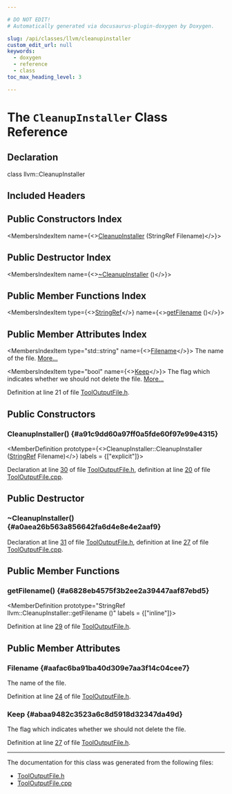 ```yaml
---

# DO NOT EDIT!
# Automatically generated via docusaurus-plugin-doxygen by Doxygen.

slug: /api/classes/llvm/cleanupinstaller
custom_edit_url: null
keywords:
  - doxygen
  - reference
  - class
toc_max_heading_level: 3

---
```





# The `CleanupInstaller` Class Reference

<DoxygenPage pluginConfig={pluginConfig}>



## Declaration

<CodeBlock>class llvm::CleanupInstaller</CodeBlock>

## Included Headers

<IncludesList>
<IncludesListItem
  filePath="llvm/Support/ToolOutputFile.h"
  permalink="/docs/api/files/include/include/llvm/include/llvm/support/tooloutputfile-h"
  isLocal="true" />
</IncludesList>

## Public Constructors Index

<MembersIndex>

<MembersIndexItem
  name={<><a href="#a91c9dd60a97ff0a5fde60f97e99e4315">CleanupInstaller</a> (StringRef Filename)</>}>
</MembersIndexItem>

</MembersIndex>

## Public Destructor Index

<MembersIndex>

<MembersIndexItem
  name={<><a href="#a0aea26b563a856642fa6d4e8e4e2aaf9">~CleanupInstaller</a> ()</>}>
</MembersIndexItem>

</MembersIndex>

## Public Member Functions Index

<MembersIndex>

<MembersIndexItem
  type={<><a href="/docs/api/classes/llvm/stringref">StringRef</a></>}
  name={<><a href="#a6828eb4575f3b2ee2a39447aaf87ebd5">getFilename</a> ()</>}>
</MembersIndexItem>

</MembersIndex>

## Public Member Attributes Index

<MembersIndex>

<MembersIndexItem
  type="std::string"
  name={<><a href="#aafac6ba91ba40d309e7aa3f14c04cee7">Filename</a></>}>
The name of the file. <a href="#aafac6ba91ba40d309e7aa3f14c04cee7">More...</a>
</MembersIndexItem>

<MembersIndexItem
  type="bool"
  name={<><a href="#abaa9482c3523a6c8d5918d32347da49d">Keep</a></>}>
The flag which indicates whether we should not delete the file. <a href="#abaa9482c3523a6c8d5918d32347da49d">More...</a>
</MembersIndexItem>

</MembersIndex>


Definition at line 21 of file <a href="/docs/api/files/include/include/llvm/include/llvm/support/tooloutputfile-h">ToolOutputFile.h</a>.

<SectionDefinition>

## Public Constructors

### CleanupInstaller() {#a91c9dd60a97ff0a5fde60f97e99e4315}

<MemberDefinition
  prototype={<>CleanupInstaller::CleanupInstaller (<a href="/docs/api/classes/llvm/stringref">StringRef</a> Filename)</>}
  labels = {["explicit"]}>

Declaration at line <a href="/docs/api/files/include/include/llvm/include/llvm/support/tooloutputfile-h/#l00030">30</a> of file <a href="/docs/api/files/include/include/llvm/include/llvm/support/tooloutputfile-h">ToolOutputFile.h</a>, definition at line <a href="/docs/api/files/lib/lib/support/tooloutputfile-cpp/#l00020">20</a> of file <a href="/docs/api/files/lib/lib/support/tooloutputfile-cpp">ToolOutputFile.cpp</a>.
</MemberDefinition>

</SectionDefinition>

<SectionDefinition>

## Public Destructor

### ~CleanupInstaller() {#a0aea26b563a856642fa6d4e8e4e2aaf9}

<MemberDefinition
  prototype="CleanupInstaller::~CleanupInstaller ()">

Declaration at line <a href="/docs/api/files/include/include/llvm/include/llvm/support/tooloutputfile-h/#l00031">31</a> of file <a href="/docs/api/files/include/include/llvm/include/llvm/support/tooloutputfile-h">ToolOutputFile.h</a>, definition at line <a href="/docs/api/files/lib/lib/support/tooloutputfile-cpp/#l00027">27</a> of file <a href="/docs/api/files/lib/lib/support/tooloutputfile-cpp">ToolOutputFile.cpp</a>.
</MemberDefinition>

</SectionDefinition>

<SectionDefinition>

## Public Member Functions

### getFilename() {#a6828eb4575f3b2ee2a39447aaf87ebd5}

<MemberDefinition
  prototype="StringRef llvm::CleanupInstaller::getFilename ()"
  labels = {["inline"]}>

Definition at line <a href="/docs/api/files/include/include/llvm/include/llvm/support/tooloutputfile-h/#l00029">29</a> of file <a href="/docs/api/files/include/include/llvm/include/llvm/support/tooloutputfile-h">ToolOutputFile.h</a>.
</MemberDefinition>

</SectionDefinition>

<SectionDefinition>

## Public Member Attributes

### Filename {#aafac6ba91ba40d309e7aa3f14c04cee7}

<MemberDefinition
  prototype="std::string llvm::CleanupInstaller::Filename">
The name of the file.

Definition at line <a href="/docs/api/files/include/include/llvm/include/llvm/support/tooloutputfile-h/#l00024">24</a> of file <a href="/docs/api/files/include/include/llvm/include/llvm/support/tooloutputfile-h">ToolOutputFile.h</a>.
</MemberDefinition>

### Keep {#abaa9482c3523a6c8d5918d32347da49d}

<MemberDefinition
  prototype="bool llvm::CleanupInstaller::Keep">
The flag which indicates whether we should not delete the file.

Definition at line <a href="/docs/api/files/include/include/llvm/include/llvm/support/tooloutputfile-h/#l00027">27</a> of file <a href="/docs/api/files/include/include/llvm/include/llvm/support/tooloutputfile-h">ToolOutputFile.h</a>.
</MemberDefinition>

</SectionDefinition>

<hr/>

The documentation for this class was generated from the following files:

<ul>
<li><a href="/docs/api/files/include/include/llvm/include/llvm/support/tooloutputfile-h">ToolOutputFile.h</a></li>
<li><a href="/docs/api/files/lib/lib/support/tooloutputfile-cpp">ToolOutputFile.cpp</a></li>
</ul>

</DoxygenPage>

